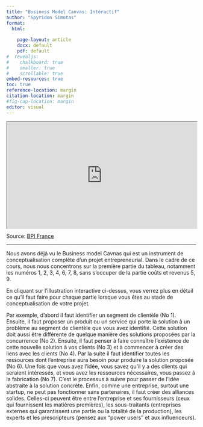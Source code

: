 ```yaml
---
title: "Business Model Canvas: Intéractif"
author: "Spyridon Simotas"
format: 
  html: 
    
    page-layout: article
    docx: default
    pdf: default
#  revealjs: 
#    chalkboard: true
#    smaller: true
#    scrollable: true
embed-resources: true
toc: true
reference-location: margin
citation-location: margin
#fig-cap-location: margin
editor: visual
---
```



<div style="width: 100%;"><div style="position: relative; padding-bottom: 56.25%; padding-top: 0; height: 0;"><iframe style="position: absolute; top: 0; left: 0; width: 100%; height: 100%;" title="BMC interactif" src="https://view.genial.ly/5dac65dfdebcf80f62553000" width="1200px" height="675px" allowfullscreen="allowfullscreen"></iframe>NooNous u</div></div>

Source: [BPI France](<https://bpifrance-creation.fr/moment-de-vie/business-model-canvas-outil-incontournable-createur>)

---

Nous avons déjà vu le Business model Cavnas qui est un instrument de conceptualisation complète d'un projet entrepreneurial. Dans le cadre de ce cours, nous nous concentrons sur la première partie du tableau, notamment les numéros 1, 2, 3, 4, 6, 7, 8, sans s'occuper de la partie coûts et revenus 5, 9.

En cliquant sur l'illustration interactive ci-dessus, vous verrez plus en détail ce qu'il faut faire pour chaque partie lorsque vous êtes au stade de conceptualisation de votre projet.

Par exemple, d'abord il faut identifier un segment de clientèle (No 1). Ensuite, il faut proposer un produit ou un service qui porte la solution à un problème au segment de clientèle que vous avez identifié. Cette solution doit aussi être différente de quelque manière des solutions proposées par la concurrence (No 2). Ensuite, il faut penser à faire connaître l'existence de cette nouvelle solution à vos clients (No 3) et à commencer à créer des liens avec les clients (No 4). Par la suite il faut identifier toutes les ressources dont l'entreprise aura besoin pour produire la solution proposée (No 6). Une fois que vous avez l'idée, vous savez qu'il y a des clients qui seraient intéressés, et vous avez les ressources nécessaires, vous passez à la fabrication (No 7). C'est le processus à suivre pour passer de l'idée abstraite à la solution concrète. Enfin, comme une entreprise, surtout une startup, ne peut pas fonctionner sans partenaires, il faut créer des alliances solides. Celles-ci peuvent être entre l'entreprise et ses fournisseurs (ceux qui fournissent les matières premières), les sous-traitants (entreprises externes qui garantissent une partie ou la totalité de la production), les experts et les prescripteurs (pensez aux "power users" et aux influenceurs).


